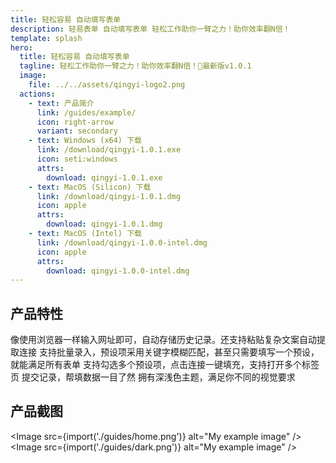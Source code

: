 ```yaml
---
title: 轻松容易 自动填写表单
description: 轻易表单 自动填写表单 轻松工作助你一臂之力！助你效率翻N倍！
template: splash
hero:
  title: 轻松容易 自动填写表单
  tagline: 轻松工作助你一臂之力！助你效率翻N倍！📣最新版v1.0.1
  image:
    file: ../../assets/qingyi-logo2.png
  actions:
    - text: 产品简介
      link: /guides/example/
      icon: right-arrow
      variant: secondary
    - text: Windows (x64) 下载
      link: /download/qingyi-1.0.1.exe
      icon: seti:windows
      attrs:
        download: qingyi-1.0.1.exe
    - text: MacOS (Silicon) 下载
      link: /download/qingyi-1.0.1.dmg
      icon: apple
      attrs:
        download: qingyi-1.0.1.dmg
    - text: MacOS (Intel) 下载
      link: /download/qingyi-1.0.0-intel.dmg
      icon: apple
      attrs:
        download: qingyi-1.0.0-intel.dmg
---
```



## 产品特性

<CardGrid stagger>
  <Card title="简单易用" icon="pencil">
    像使用浏览器一样输入网址即可，自动存储历史记录。还支持粘贴复杂文案自动提取连接
  </Card>
	<Card title="预设简单" icon="seti:config">
		支持批量录入，预设项采用关键字模糊匹配，甚至只需要填写一个预设，就能满足所有表单
	</Card>
	<Card title="快速填充" icon="rocket">
		支持勾选多个预设项，点击连接一键填充，支持打开多个标签页
	</Card>
  <Card title="提交记录" icon="starlight">
    提交记录，帮填数据一目了然
  </Card>
  <Card title="界面精美" icon="starlight">
    拥有深浅色主题，满足你不同的视觉要求
  </Card>
</CardGrid>

## 产品截图
<Image src={import('./guides/home.png')} alt="My example image" />
<Image src={import('./guides/dark.png')} alt="My example image" />
